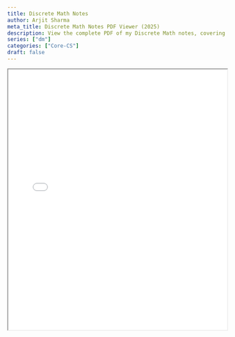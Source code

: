 ```yaml
---
title: Discrete Math Notes
author: Arjit Sharma
meta_title: Discrete Math Notes PDF Viewer (2025)
description: View the complete PDF of my Discrete Math notes, covering crucial topics like set theory, graph theory, and combinatorics. Ideal for students and developers studying foundational math for computer science in 2025.
series: ["dm"]
categories: ["Core-CS"]
draft: false
---
```


<div className="border rounded-lg shadow-lg overflow-hidden my-8">
<iframe
  src="/pdfs/dm.pdf#zoom=100"
  width="100%"
  height="600px"
  className="w-full h-[600px] md:h-[800px] border-none"
  title="Embedded PDF Document"
/>

</div>